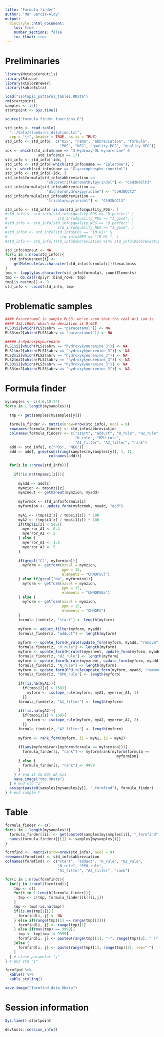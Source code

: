 ```yaml
---
title: "Formula finder"
author: "Mar Garcia-Aloy"
output: 
  BiocStyle::html_document:
    toc: true
    number_sections: false
    toc_float: true
---
```


# Preliminaries

```r
library(MetaboCoreUtils)
library(Rdisop)
library(RColorBrewer)
library(kableExtra)

load("isotopic_patterns_tables.RData")
rm(startpoint)
samples <- ls()
startpoint <- Sys.time()

source("formula_finder_functions.R")

std_info <- read.table(
  "../data/standards_dilution.txt",
  sep = "\t", header = TRUE, as.is = TRUE)
std_info <- std_info[, c("mix", "name", "abbreviation", "formula",
                         "POS", "NEG", "quality_POS", "quality_NEG")]
idx <- which(std_info$name == "3-Hydroxy-DL-kynurenine" & 
               std_info$mix == 17)
std_info <- std_info[-idx, ]
std_info <- std_info[-which(std_info$name == "Eplerone"), ]
idx <- which(std_info$name == "Glycerophospho-inositol")
std_info <- std_info[-idx, ]
std_info$formula[std_info$abbreviation == 
                   "chlorotrifluoromethylpyrindol"] <- "C6H3NOClF3"
std_info$formula[std_info$abbreviation == 
                   "dichlorohydroxypyridine"] <- "C5H3NOCl2"
std_info$formula[std_info$abbreviation == 
                   "trichloropyrinidol"] <- "C5H2NOCl3"

std_info <- std_info[!is.na(std_info$quality_POS), ]
#std_info <- std_info[std_info$quality_POS == "0_perfect" | 
#                       std_info$quality_POS == "1_good", ]
#std_info <- std_info[std_info$quality_NEG == "0_perfect" | 
#                       std_info$quality_NEG == "1_good", ]
#std_infox <- std_info[std_info$POS == "[M+H]+" & 
#                        std_info$NEG == "[M-H]-", ]
#std_info <- std_info[!std_info$abbreviation %in% std_infox$abbreviation, ]

std_info$mzneut <- NA
for(i in 1:nrow(std_info)){
  std_info$mzneut[i] <- 
    getMolecule(as.character(std_info$formula[i]))$exactmass
}
tmp <- lapply(as.character(std_info$formula), countElements)
tmp <- do.call(dplyr::bind_rows, tmp)
tmp[is.na(tmp)] <- 0
std_info <- cbind(std_info, tmp)
```


# Problematic samples

```r
#### Paracetamol in sample PLS3: we've seen that the real A+1 ion is 
#### 153.1060, which mz deviation is 0.028
PLS3$i2[which(PLS3$abrv == "paracetamol")] <- NA
PLS3$mz2[which(PLS3$abrv == "paracetamol")] <- NA

##### 3-Hydroxykynurenine
PLS1$i2[which(PLS1$abrv == "hydroxykynurenine_3")] <- NA
PLS1$mz2[which(PLS1$abrv == "hydroxykynurenine_3")] <- NA
PLS2$i2[which(PLS2$abrv == "hydroxykynurenine_3")] <- NA
PLS2$mz2[which(PLS2$abrv == "hydroxykynurenine_3")] <- NA
PLS3$i2[which(PLS3$abrv == "hydroxykynurenine_3")] <- NA
PLS3$mz2[which(PLS3$abrv == "hydroxykynurenine_3")] <- NA
```



# Formula finder

```r
mysamples <- c(4:6,10:24)
for(y in 1:length(mysamples)){
  
  tmp <- get(samples[mysamples[y]])
  
  formula_finder <- matrix(nrow=nrow(std_info), ncol = 9)
  rownames(formula_finder) <- std_info$abbreviation
  colnames(formula_finder) <- c("start", "adduct", "H_rule", "H2_rule", 
                                "N_rule", "RPU_rule", 
                                "A1_filter", "A2_filter", "rank")
  add <- std_info[, c("POS", "NEG")]
  add <- add[, grep(substring(samples[mysamples[y]], 1, 1), 
                    colnames(add))]
  
  for(z in 1:nrow(std_info)){
    
    if(!is.na(tmp$mz1[z])){
      
      myadd <- add[z]
      mymzion <- tmp$mz1[z]
      mymzneut <- getmzneut(mymzion, myadd)
      
      myformok <- std_info$formula[z]
      myformion <- update_form(myformok, myadd, "add")
      
      myA1 <- (tmp$i2[z] / tmp$i1[z]) * 100
      myA2 <- (tmp$i3[z] / tmp$i1[z]) * 100
      if(tmp$i1[z] < 5e5){
        myerror_A1 <- 0.4
        myerror_A2 <- 2
      } else {
        myerror_A1 <- 1.5
        myerror_A2 <- 5
      }
      
      if(grepl("Cl", myformion)){
        myform <- getform(mzval = mymzion,
                          ppm = 15,
                          elements = "CHNOPSCl")
      } else if(grepl("Na", myformion)){
        myform <- getform(mzval = mymzion,
                          ppm = 15,
                          elements = "CHNOPSNa")
      } else {
        myform <- getform(mzval = mymzion,
                          ppm = 15,
                          elements = "CHNOPS")
      }
      formula_finder[z, "start"] <- length(myform)
      
      myform <- adduct_filter(myform, myadd)
      formula_finder[z, "adduct"] <- length(myform)
      
      myform <- update_form(H_rule(update_form(myform, myadd, "remove")), myadd, "add")
      formula_finder[z, "H_rule"] <- length(myform)
      myform <- update_form(H_rule2(mymzneut, update_form(myform, myadd, "remove")), myadd, "add")
      formula_finder[z, "H2_rule"] <- length(myform)
      myform <- update_form(N_rule(mymzneut, update_form(myform, myadd, "remove")), myadd, "add")
      formula_finder[z, "N_rule"] <- length(myform)
      myform <- update_form(RPU_rule(update_form(myform, myadd, "remove")), myadd, "add")
      formula_finder[z, "RPU_rule"] <- length(myform)
      
      if(!is.na(myA1)){
        if(tmp$i2[z] > 150){
          myform <- isotope_rule(myform, myA1, myerror_A1, 1)
        }}
      formula_finder[z, "A1_filter"] <- length(myform)
      
      if(!is.na(myA2)){
        if(tmp$i3[z] > 150){
          myform <- isotope_rule(myform, myA2, myerror_A2, 2)
        }}
      formula_finder[z, "A2_filter"] <- length(myform)
      
      myform <- rank_form(myform, i1 = myA1, i2 = myA2)
      
      if(any(myform$rank[myform$formula == myformion])){
        formula_finder[z, "rank"] <- myform$rank[myform$formula == 
                                                   myformion]
      } else {
        formula_finder[z, "rank"] <- 9999
      }
    } # end if IS NOT NA mz1
    save.image("tmp.RData")
  } # end std "z"
  assign(paste0(samples[mysamples[y]], "_formfind"), formula_finder)
} # end sample Y
```


# Table

```r
formula_finder <- c()
for(i in 1:length(mysamples)){
  formula_finder[[i]] <- get(paste0(samples[mysamples[i]], "_formfind"))
  names(formula_finder)[[i]] <- samples[mysamples[i]]
}

formfind <-  matrix(nrow=nrow(std_info), ncol = 9)
rownames(formfind) <- std_info$abbreviation
colnames(formfind) <- c("start", "adduct", "H_rule", "H2_rule", 
                        "N_rule", "RPU_rule", 
                        "A1_filter", "A2_filter", "rank")

for(i in 1:nrow(formfind)){
  for(j in 1:ncol(formfind)){
    tmp <- c()
    for(k in 1:length(formula_finder)){
      tmp <- c(tmp, formula_finder[[k]][i,j])
    }
    tmp <- tmp[!is.na(tmp)]
    if(is.na(tmp[1])){
      formfind[i, j] <- NA
    } else if(range(tmp)[1] == range(tmp)[2]){
      formfind[i, j] <- range(tmp)[1]
    } else if(max(tmp) == 9999){
      tmp <- tmp[tmp != 9999]
      formfind[i, j] <- paste0(range(tmp)[1], "-", range(tmp)[2], " (*)")
    }else {
      formfind[i, j] <- paste(range(tmp)[1], range(tmp)[2], sep="-")
    }
  } # close parameter "j"
} # end std "i"

formfind %>%
  kable() %>%
  kable_styling()

save.image("formfind_data.RData")
```


# Session information

```r
Sys.time()-startpoint

devtools::session_info()
```
